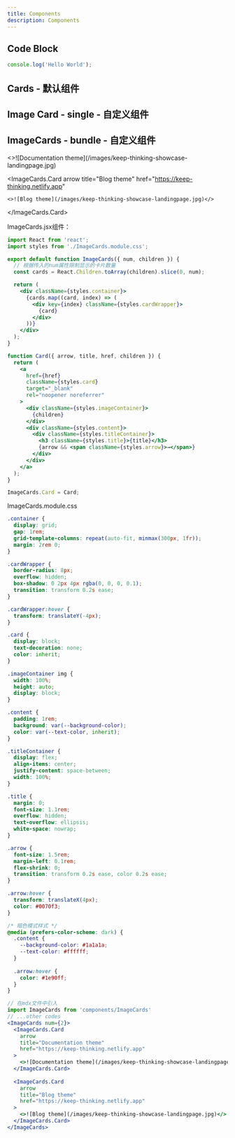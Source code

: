 ```yaml
---
title: Components
description: Components
---
```



## Code Block

```js
console.log('Hello World');
```

## Cards - 默认组件

<Cards>
  <Card title="Learn more about Next.js" href="https://nextjs.org/docs" />
  <Card title="Learn more about Fumadocs" href="https://fumadocs.vercel.app" />
</Cards>

## Image Card - single - 自定义组件

<ImageWithCaption 
  src="/images/anatomy-tw.jpg"
  alt="解剖学太微笔记"
  caption="解剖学太微笔记"
  href="https://anatomy-tw.netlify.app"
  width={300}
  height={200}
/>

## ImageCards - bundle - 自定义组件
<ImageCards num={2}>
  <ImageCards.Card 
    arrow 
    title="Documentation theme" 
    href="https://keep-thinking.netlify.app"
  >
    <>![Documentation theme](/images/keep-thinking-showcase-landingpage.jpg)</>
  </ImageCards.Card>
  
  <ImageCards.Card 
    arrow 
    title="Blog theme" 
    href="https://keep-thinking.netlify.app"
  >
    <>![Blog theme](/images/keep-thinking-showcase-landingpage.jpg)</>
  </ImageCards.Card>
</ImageCards>

ImageCards.jsx组件：

```jsx
import React from 'react';
import styles from './ImageCards.module.css';

export default function ImageCards({ num, children }) {
  // 根据传入的num属性限制显示的卡片数量
  const cards = React.Children.toArray(children).slice(0, num);

  return (
    <div className={styles.container}>
      {cards.map((card, index) => (
        <div key={index} className={styles.cardWrapper}>
          {card}
        </div>
      ))}
    </div>
  );
}

function Card({ arrow, title, href, children }) {
  return (
    <a 
      href={href} 
      className={styles.card}
      target="_blank"
      rel="noopener noreferrer"
    >
      <div className={styles.imageContainer}>
        {children}
      </div>
      <div className={styles.content}>
        <div className={styles.titleContainer}>
          <h3 className={styles.title}>{title}</h3>
          {arrow && <span className={styles.arrow}>→</span>}
        </div>
      </div>
    </a>
  );
}

ImageCards.Card = Card;
```

ImageCards.module.css

```css
.container {
  display: grid;
  gap: 1rem;
  grid-template-columns: repeat(auto-fit, minmax(300px, 1fr));
  margin: 2rem 0;
}

.cardWrapper {
  border-radius: 8px;
  overflow: hidden;
  box-shadow: 0 2px 4px rgba(0, 0, 0, 0.1);
  transition: transform 0.2s ease;
}

.cardWrapper:hover {
  transform: translateY(-4px);
}

.card {
  display: block;
  text-decoration: none;
  color: inherit;
}

.imageContainer img {
  width: 100%;
  height: auto;
  display: block;
}

.content {
  padding: 1rem;
  background: var(--background-color);
  color: var(--text-color, inherit);
}

.titleContainer {
  display: flex;
  align-items: center;
  justify-content: space-between;
  width: 100%;
}

.title {
  margin: 0;
  font-size: 1.1rem;
  overflow: hidden;
  text-overflow: ellipsis;
  white-space: nowrap;
}

.arrow {
  font-size: 1.5rem;
  margin-left: 0.1rem;
  flex-shrink: 0;
  transition: transform 0.2s ease, color 0.2s ease;
}

.arrow:hover {
  transform: translateX(4px);
  color: #0070f3;
}

/* 暗色模式样式 */
@media (prefers-color-scheme: dark) {
  .content {
    --background-color: #1a1a1a;
    --text-color: #ffffff;
  }
  
  .arrow:hover {
    color: #1e90ff;
  }
}
```

```jsx
// 在mdx文件中引入
import ImageCards from 'components/ImageCards'
// ...other codes
<ImageCards num={2}>
  <ImageCards.Card 
    arrow 
    title="Documentation theme" 
    href="https://keep-thinking.netlify.app"
  >
    <>![Documentation theme](/images/keep-thinking-showcase-landingpage.jpg)</>
  </ImageCards.Card>
  
  <ImageCards.Card 
    arrow 
    title="Blog theme" 
    href="https://keep-thinking.netlify.app"
  >
    <>![Blog theme](/images/keep-thinking-showcase-landingpage.jpg)</>
  </ImageCards.Card>
</ImageCards>
```








